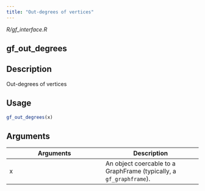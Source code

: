 ```yaml
---
title: "Out-degrees of vertices"
---
```


*R/gf_interface.R*

## gf_out_degrees

## Description
Out-degrees of vertices 


## Usage
```r
gf_out_degrees(x) 
```

## Arguments
|Arguments|Description|
|---|---|
| x | An object coercable to a GraphFrame (typically, a `gf_graphframe`). |







